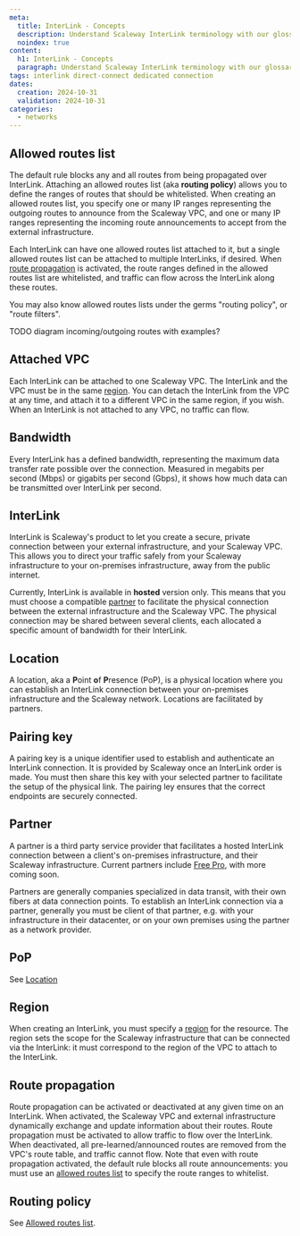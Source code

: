 ```yaml
---
meta:
  title: InterLink - Concepts
  description: Understand Scaleway InterLink terminology with our glossary of the core concepts underpinning this product. Learn about key features, architecture, and workflows.
  noindex: true
content:
  h1: InterLink - Concepts
  paragraph: Understand Scaleway InterLink terminology with our glossary of the core concepts underpinning this product. Learn about key features, architecture, and workflows.
tags: interlink direct-connect dedicated connection
dates:
  creation: 2024-10-31
  validation: 2024-10-31
categories:
  - networks
---
```


## Allowed routes list

The default rule blocks any and all routes from being propagated over InterLink. Attaching an allowed routes list (aka **routing policy**) allows you to define the ranges of routes that should be whitelisted. When creating an allowed routes list, you specify one or many IP ranges representing the outgoing routes to announce from the Scaleway VPC, and one or many IP ranges representing the incoming route announcements to accept from the external infrastructure. 

Each InterLink can have one allowed routes list attached to it, but a single allowed routes list can be attached to multiple InterLinks, if desired. When [route propagation](#route-propagation) is activated, the route ranges defined in the allowed routes list are whitelisted, and traffic can flow across the InterLink along these routes.

You may also know allowed routes lists under the germs "routing policy", or "route filters".

TODO diagram incoming/outgoing routes with examples?

## Attached VPC

Each InterLink can be attached to one Scaleway VPC. The InterLink and the VPC must be in the same [region](#region). You can detach the InterLink from the VPC at any time, and attach it to a different VPC in the same region, if you wish. When an InterLink is not attached to any VPC, no traffic can flow.

## Bandwidth

Every InterLink has a defined bandwidth, representing the maximum data transfer rate possible over the connection. Measured in megabits per second (Mbps) or gigabits per second (Gbps), it shows how much data can be transmitted over InterLink per second.

## InterLink

InterLink is Scaleway's product to let you create a secure, private connection between your external infrastructure, and your Scaleway VPC. This allows you to direct your traffic safely from your Scaleway infrastructure to your on-premises infrastructure, away from the public internet.

Currently, InterLink is available in **hosted** version only. This means that you must choose a compatible [partner](#partner) to facilitate the physical connection between the external infrastructure and the Scaleway VPC. The physical connection may be shared between several clients, each allocated a specific amount of bandwidth for their InterLink.

## Location

A location, aka a **P**oint **o**f **P**resence (PoP), is a physical location where you can establish an InterLink connection between your on-premises infrastructure and the Scaleway network. Locations are facilitated by partners.

## Pairing key

A pairing key is a unique identifier used to establish and authenticate an InterLink connection. It is provided by Scaleway once an InterLink order is made. You must then share this key with your selected partner to facilitate the setup of the physical link. The pairing ley ensures that the correct endpoints are securely connected.

## Partner

A partner is a third party service provider that facilitates a hosted InterLink connection between a client's on-premises infrastructure, and their Scaleway infrastructure. Current partners include [Free Pro](https://pro.free.fr/), with more coming soon.

Partners are generally companies specialized in data transit, with their own fibers at data connection points. To establish an InterLink connection via a partner, generally you must be client of that partner, e.g. with your infrastructure in their datacenter, or on your own premises using the partner as a network provider.

## PoP

See [Location](#location)

## Region

When creating an InterLink, you must specify a [region](/network/vpc/concepts/#region-and-availability-zone) for the resource. The region sets the scope for the Scaleway infrastructure that can be connected via the InterLink: it must correspond to the region of the VPC to attach to the InterLink.

## Route propagation

Route propagation can be activated or deactivated at any given time on an InterLink. When activated, the Scaleway VPC and external infrastructure dynamically exchange and update information about their routes. Route propagation must be activated to allow traffic to flow over the InterLink. When deactivated, all pre-learned/announced routes are removed from the VPC's route table, and traffic cannot flow. Note that even with route propagation activated, the default rule blocks all route announcements: you must use an [allowed routes list](#allowed-routes-list) to specify the route ranges to whitelist.

## Routing policy

See [Allowed routes list](#allowed-routes-list).



